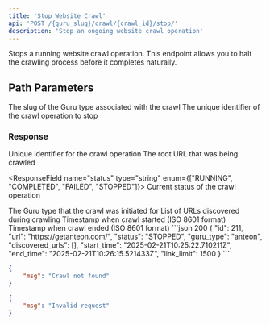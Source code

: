 ```yaml
---
title: 'Stop Website Crawl'
api: 'POST /{guru_slug}/crawl/{crawl_id}/stop/'
description: 'Stop an ongoing website crawl operation'
---
```


Stops a running website crawl operation. This endpoint allows you to halt the crawling process before it completes naturally.

## Path Parameters

<ParamField path="guru_slug" type="string" required>
  The slug of the Guru type associated with the crawl
</ParamField>

<ParamField path="crawl_id" type="string" required>
  The unique identifier of the crawl operation to stop
</ParamField>

### Response

<ResponseField name="id" type="string">
  Unique identifier for the crawl operation
</ResponseField>

<ResponseField name="url" type="string">
  The root URL that was being crawled
</ResponseField>

<ResponseField name="status" type="string" enum={["RUNNING", "COMPLETED", "FAILED", "STOPPED"]}>
  Current status of the crawl operation
</ResponseField>

<ResponseField name="guru_type" type="string">
  The Guru type that the crawl was initiated for
</ResponseField>

<ResponseField name="discovered_urls" type="list">
  List of URLs discovered during crawling
</ResponseField>

<ResponseField name="start_time" type="string">
  Timestamp when crawl started (ISO 8601 format)
</ResponseField>

<ResponseField name="end_time" type="string">
  Timestamp when crawl ended (ISO 8601 format)
</ResponseField>

<ResponseExample>
```json 200
{
    "id": 211,
    "url": "https://getanteon.com/",
    "status": "STOPPED",
    "guru_type": "anteon",
    "discovered_urls": [],
    "start_time": "2025-02-21T10:25:22.710211Z",
    "end_time": "2025-02-21T10:26:15.521433Z",
    "link_limit": 1500
}
```

```json 404
{
    "msg": "Crawl not found"
}
```

```json 400
{
    "msg": "Invalid request"
}
```
</ResponseExample>
